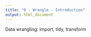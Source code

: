```yaml
---
title: "9 - Wrangle - Introduction"
output: html_document
---
```

  
Data wrangling: import, tidy, transform
